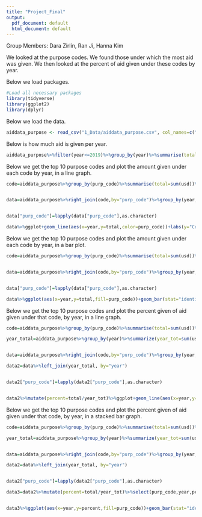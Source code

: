 ```yaml
---
title: "Project_Final"
output:
  pdf_document: default
  html_document: default
---
```


Group Members: Dara Zirlin, Ran Ji, Hanna Kim

We looked at the purpose codes. We found those under which the most aid was given. We then looked at the percent of aid given under these codes by year.



Below we load packages.
```r
#Load all necessary packages
library(tidyverse)
library(ggplot2)
library(dplyr)
```

Below we load the data.
```r
aiddata_purpose <- read_csv("1_Data/aiddata_purpose.csv", col_names=c("donor","recipient","year","purp_code","purp_name","usd"),skip=1)

```



Below is how much aid is given per year.
```r
aiddata_purpose%>%filter(year<=2019)%>%group_by(year)%>%summarise(total=sum(usd))%>%arrange(year)%>%ggplot()+geom_point(aes(x=year,y=total))+labs(y="Commitment Amount (USD 2011)")
```


Below we get the top 10 purpose codes and plot the amount given under each code by year, in a line graph.
```r
code=aiddata_purpose%>%group_by(purp_code)%>%summarise(total=sum(usd))%>%mutate(rank=min_rank(desc(total)))%>%filter(rank<=10)%>%select(purp_code)


data=aiddata_purpose%>%right_join(code,by="purp_code")%>%group_by(year,purp_code)%>%summarise(total=sum(usd))%>%filter(year<=2019)


data["purp_code"]=lapply(data["purp_code"],as.character)

data%>%ggplot+geom_line(aes(x=year,y=total,color=purp_code))+labs(y="Commitment Amount (USD 2011)", color="Purpose Code")+scale_color_brewer(palette="Paired")
```

Below we get the top 10 purpose codes and plot the amount given under each code by year, in a bar plot.
```r
code=aiddata_purpose%>%group_by(purp_code)%>%summarise(total=sum(usd))%>%mutate(rank=min_rank(desc(total)))%>%filter(rank<=10)%>%select(purp_code)


data=aiddata_purpose%>%right_join(code,by="purp_code")%>%group_by(year,purp_code)%>%summarise(total=sum(usd))%>%filter(year<=2019)


data["purp_code"]=lapply(data["purp_code"],as.character)

data%>%ggplot(aes(x=year,y=total,fill=purp_code))+geom_bar(stat="identity")+labs(y="Commitment Amount (USD 2011)", fill="Purpose Code")+scale_fill_brewer(palette="Spectral")


```



Below we get the top 10 purpose codes and plot the percent given of aid given under that code, by year, in a line graph.
```r
code=aiddata_purpose%>%group_by(purp_code)%>%summarise(total=sum(usd))%>%mutate(rank=min_rank(desc(total)))%>%filter(rank<=10)%>%select(purp_code)

year_total=aiddata_purpose%>%group_by(year)%>%summarize(year_tot=sum(usd))%>%select(year,year_tot)


data=aiddata_purpose%>%right_join(code,by="purp_code")%>%group_by(year,purp_code)%>%summarise(total=sum(usd))%>%filter(year<=2019)

data2=data%>%left_join(year_total, by="year")


data2["purp_code"]=lapply(data2["purp_code"],as.character)


data2%>%mutate(percent=total/year_tot)%>%ggplot+geom_line(aes(x=year,y=percent,color=purp_code))+labs(y="Percent of Aid", color="Purpose Code")+scale_color_brewer(palette="Paired")
```




Below we get the top 10 purpose codes and plot the percent given of aid given under that code, by year, in a stacked bar graph.


```r
code=aiddata_purpose%>%group_by(purp_code)%>%summarise(total=sum(usd))%>%mutate(rank=min_rank(desc(total)))%>%filter(rank<=10)%>%select(purp_code)

year_total=aiddata_purpose%>%group_by(year)%>%summarize(year_tot=sum(usd))%>%select(year,year_tot)


data=aiddata_purpose%>%right_join(code,by="purp_code")%>%group_by(year,purp_code)%>%summarise(total=sum(usd))%>%filter(year<=2019)

data2=data%>%left_join(year_total, by="year")


data2["purp_code"]=lapply(data2["purp_code"],as.character)

data3=data2%>%mutate(percent=total/year_tot)%>%select(purp_code,year,percent)


data3%>%ggplot(aes(x=year,y=percent,fill=purp_code))+geom_bar(stat="identity")+labs(y="Percent of Aid", fill="Purpose Code")+scale_fill_brewer(palette="Spectral")
```